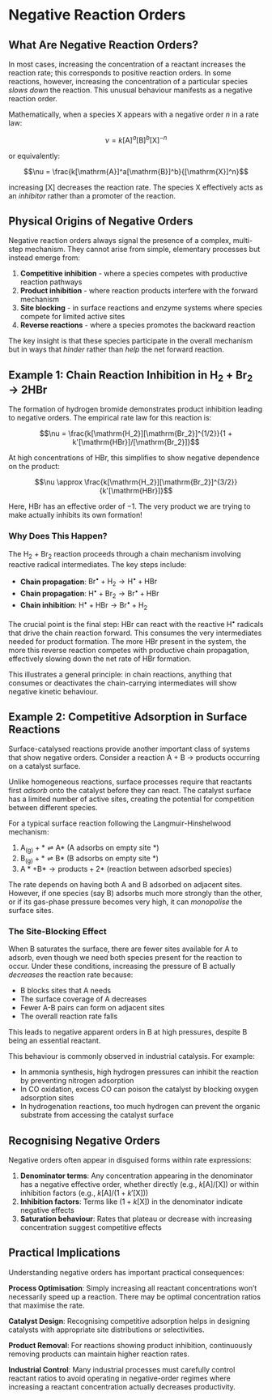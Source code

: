 # Negative Reaction Orders

## What Are Negative Reaction Orders?

In most cases, increasing the concentration of a reactant increases the reaction rate; this corresponds to positive reaction orders. In some reactions, however, increasing the concentration of a particular species *slows down* the reaction. This unusual behaviour manifests as a negative reaction order.

Mathematically, when a species X appears with a negative order $n$ in a rate law:

$$\nu = k[\mathrm{A}]^a[\mathrm{B}]^b[\mathrm{X}]^{-n}$$

or equivalently:

$$\nu = \frac{k[\mathrm{A}]^a[\mathrm{B}]^b}{[\mathrm{X}]^n}$$

increasing $[\mathrm{X}]$ decreases the reaction rate. The species X effectively acts as an *inhibitor* rather than a promoter of the reaction.

## Physical Origins of Negative Orders

Negative reaction orders always signal the presence of a complex, multi-step mechanism. They cannot arise from simple, elementary processes but instead emerge from:

1. **Competitive inhibition** - where a species competes with productive reaction pathways
2. **Product inhibition** - where reaction products interfere with the forward mechanism  
3. **Site blocking** - in surface reactions and enzyme systems where species compete for limited active sites
4. **Reverse reactions** - where a species promotes the backward reaction

The key insight is that these species participate in the overall mechanism but in ways that *hinder* rather than *help* the net forward reaction.

## Example 1: Chain Reaction Inhibition in H~2~ + Br~2~ → 2HBr

The formation of hydrogen bromide demonstrates product inhibition leading to negative orders. The empirical rate law for this reaction is:

$$\nu = \frac{k[\mathrm{H_2}][\mathrm{Br_2}]^{1/2}}{1 + k'[\mathrm{HBr}]/[\mathrm{Br_2}]}$$

At high concentrations of HBr, this simplifies to show negative dependence on the product:

$$\nu \approx \frac{k[\mathrm{H_2}][\mathrm{Br_2}]^{3/2}}{k'[\mathrm{HBr}]}$$

Here, HBr has an effective order of &minus;1. The very product we are trying to make actually inhibits its own formation!

### Why Does This Happen?

The H~2~ + Br~2~ reaction proceeds through a chain mechanism involving reactive radical intermediates. The key steps include:

- **Chain propagation**: $\mathrm{Br}^{\bullet} + \mathrm{H_2} \rightarrow \mathrm{H}^{\bullet} + \mathrm{HBr}$
- **Chain propagation**: $\mathrm{H}^{\bullet} + \mathrm{Br_2} \rightarrow \mathrm{Br}^{\bullet} + \mathrm{HBr}$
- **Chain inhibition**: $\mathrm{H}^{\bullet} + \mathrm{HBr} \rightarrow \mathrm{Br}^{\bullet} + \mathrm{H_2}$

The crucial point is the final step: HBr can react with the reactive H$^{\bullet}$ radicals that drive the chain reaction forward. This consumes the very intermediates needed for product formation. The more HBr present in the system, the more this reverse reaction competes with productive chain propagation, effectively slowing down the net rate of HBr formation.

This illustrates a general principle: in chain reactions, anything that consumes or deactivates the chain-carrying intermediates will show negative kinetic behaviour.

## Example 2: Competitive Adsorption in Surface Reactions

Surface-catalysed reactions provide another important class of systems that show negative orders. Consider a reaction A + B → products occurring on a catalyst surface.

Unlike homogeneous reactions, surface processes require that reactants first *adsorb* onto the catalyst before they can react. The catalyst surface has a limited number of active sites, creating the potential for competition between different species.

For a typical surface reaction following the Langmuir-Hinshelwood mechanism:

1. $\mathrm{A}_{(\mathrm{g})} + * \rightleftharpoons \mathrm{A}*$ (A adsorbs on empty site *)
2. $\mathrm{B}_{(\mathrm{g})} + * \rightleftharpoons \mathrm{B}*$ (B adsorbs on empty site *)  
3. $\mathrm{A}* + \mathrm{B}* \rightarrow \text{products} + 2*$ (reaction between adsorbed species)

The rate depends on having both A and B adsorbed on adjacent sites. However, if one species (say B) adsorbs much more strongly than the other, or if its gas-phase pressure becomes very high, it can *monopolise* the surface sites.

### The Site-Blocking Effect

When B saturates the surface, there are fewer sites available for A to adsorb, even though we need both species present for the reaction to occur. Under these conditions, increasing the pressure of B actually *decreases* the reaction rate because:

- B blocks sites that A needs
- The surface coverage of A decreases  
- Fewer A-B pairs can form on adjacent sites
- The overall reaction rate falls

This leads to negative apparent orders in B at high pressures, despite B being an essential reactant.

This behaviour is commonly observed in industrial catalysis. For example:

- In ammonia synthesis, high hydrogen pressures can inhibit the reaction by preventing nitrogen adsorption
- In CO oxidation, excess CO can poison the catalyst by blocking oxygen adsorption sites
- In hydrogenation reactions, too much hydrogen can prevent the organic substrate from accessing the catalyst surface

## Recognising Negative Orders

Negative orders often appear in disguised forms within rate expressions:

1. **Denominator terms**: Any concentration appearing in the denominator has a negative effective order, whether directly (e.g., $k[\mathrm{A}]/[\mathrm{X}]$) or within inhibition factors (e.g., $k[\mathrm{A}]/(1 + k'[\mathrm{X}])$)
2. **Inhibition factors**: Terms like $(1 + k[\mathrm{X}])$ in the denominator indicate negative effects
3. **Saturation behaviour**: Rates that plateau or decrease with increasing concentration suggest competitive effects

## Practical Implications

Understanding negative orders has important practical consequences:

**Process Optimisation**: Simply increasing all reactant concentrations won't necessarily speed up a reaction. There may be optimal concentration ratios that maximise the rate.

**Catalyst Design**: Recognising competitive adsorption helps in designing catalysts with appropriate site distributions or selectivities.

**Product Removal**: For reactions showing product inhibition, continuously removing products can maintain higher reaction rates.

**Industrial Control**: Many industrial processes must carefully control reactant ratios to avoid operating in negative-order regimes where increasing a reactant concentration actually decreases productivity.

